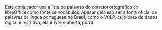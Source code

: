 Este conjugador usa a lista de palavras do corretor ortográfico do libreOffice como 
fonte de vocábulos. Apesar dela não ser a fonte oficial de palavras da língua 
portuguesa no Brasil, como o VOLP, cujo base de dados digital é restritiva,
ela é livre e aberta, porra.